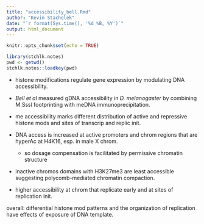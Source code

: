 ```yaml
---
title: "accessibility_bell.Rmd"
author: "Kevin Stachelek"
date: "`r format(Sys.time(), '%d %B, %Y')`"
output: html_document
---
```


```r
knitr::opts_chunk$set(echo = TRUE)
```


```r
library(stchlk.notes)
pwd <- getwd()
stchlk.notes::loadkey(pwd)

```

* histone modifications regulate gene expression by modulating DNA accessibility. 

* _Bell_ _et_ _al_ measured gDNA accessibility in _D._ _melanogaster_ by combining M.Sssl footprinting with meDNA immunoprecipitation. 

* me accessibility marks different distribution of active and repressive histone mods and sites of transcrip and replic init. 
* DNA access is increased at active promoters and chrom regions that are hyperAc at H4K16, esp. in male X chrom. 
  + so dosage compensation is facilitated by permissive chromatin structure
  
* inactive chromos domains with H3K27me3 are least accessible suggesting polycomb-mediated chromatin compaction. 

* higher accessibility at chrom that replicate early and at sites of replication init. 

overall: differential histone mod patterns and the organization of replication have effects of exposure of DNA template. 


